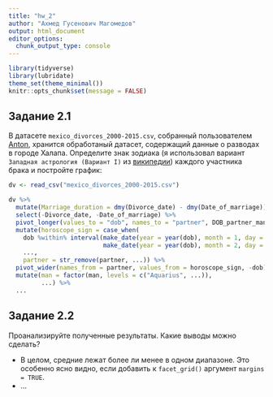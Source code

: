 ```yaml
---
title: "hw_2"
author: "Ахмед Гусенович Магомедов"
output: html_document
editor_options: 
  chunk_output_type: console
---
```


```r
library(tidyverse)
library(lubridate)
theme_set(theme_minimal())
knitr::opts_chunk$set(message = FALSE)
```

## Задание 2.1

В датасете `mexico_divorces_2000-2015.csv`, собранный пользователем [Anton](https://www.kaggle.com/aagghh), хранится обработаный датасет, содержащий данные о разводах в городе Халапа. Определите знак зодиака (я использовал вариант `Западная астрология (Вариант I)` из [википедии](https://ru.wikipedia.org/wiki/%D0%97%D0%BD%D0%B0%D0%BA%D0%B8_%D0%B7%D0%BE%D0%B4%D0%B8%D0%B0%D0%BA%D0%B0)) каждого участника брака и постройте график:

```r
dv <- read_csv("mexico_divorces_2000-2015.csv")

dv %>% 
  mutate(Marriage_duration = dmy(Divorce_date) - dmy(Date_of_marriage)) %>% 
  select(-Divorce_date, -Date_of_marriage) %>% 
  pivot_longer(values_to = "dob", names_to = "partner", DOB_partner_man:DOB_partner_woman) %>% 
  mutate(horoscope_sign = case_when(
    dob %within% interval(make_date(year = year(dob), month = 1, day = 20),
                          make_date(year = year(dob), month = 2, day = 18)) ~ "Aquarius",
    ...,
    partner = str_remove(partner, ...)) %>% 
  pivot_wider(names_from = partner, values_from = horoscope_sign, -dob) %>% 
  mutate(man = factor(man, levels = c("Aquarius", ...)),
         ...) %>% 
  ...

```

## Задание 2.2

Проанализируйте полученные результаты. Какие выводы можно сделать?

* В целом, средние лежат более ли менее в одном диапазоне. Это особенно ясно видно, если добавить к `facet_grid()` аргумент `margins = TRUE`.
* ...

